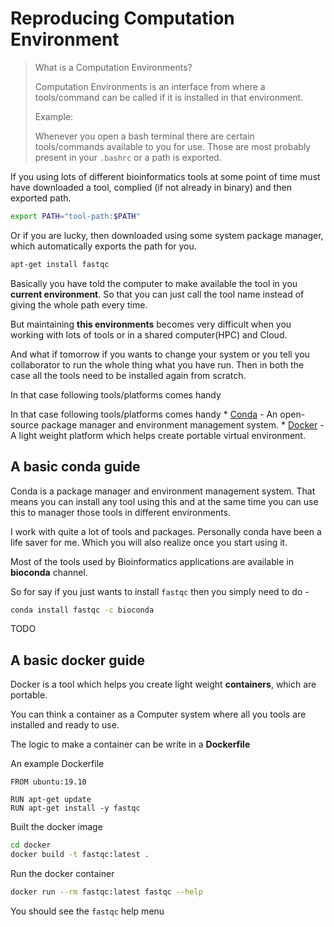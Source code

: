 # Reproducing Computation Environment
> What is a Computation Environments?
> 
> Computation Environments is an interface from where a tools/command can be called if it is installed in that environment.
> 
> Example:
> 
> Whenever you open a bash terminal there are certain tools/commands available to you for use. Those are most probably present in your `.bashrc` or a path is exported.

If you using lots of different bioinformatics tools at some point of time must have downloaded a tool, complied (if not already in binary) and then exported path.

```bash
export PATH="tool-path:$PATH"
```

Or if you are lucky, then downloaded using some system package manager, which automatically exports the path for you.

```bash
apt-get install fastqc
```

Basically you have told the computer to make available the tool in you **current environment**. So that you can just call the tool name instead of giving the whole path every time.

But maintaining **this environments** becomes very difficult when you working with lots of tools or in a shared computer(HPC) and Cloud.

And what if tomorrow if you wants to change your system or you tell you collaborator to run the whole thing what you have run. Then in both the case all the tools need to be installed again from scratch.

In that case following tools/platforms comes handy 

In that case following tools/platforms comes handy 
* [Conda](#a-basic-conda-guide) - An open-source package manager and environment management system.
* [Docker](#a-basic-docker-guide) - A light weight platform which helps create portable virtual environment.

## A basic conda guide

Conda is a package manager and environment management system. That means you can install any tool using this and at the same time you can use this to manager those tools in different environments.

I work with quite a lot of tools and packages. Personally conda have been a life saver for me. Which you will also realize once you start using it.

Most of the tools used by Bioinformatics applications are available in **bioconda** channel. 

So for say if you just wants to install `fastqc` then you simply need to do - 

```bash
conda install fastqc -c bioconda
```


TODO

## A basic docker guide

Docker is a tool which helps you create light weight **containers**, which are portable.

You can think a container as a Computer system where all you tools are installed and ready to use.

The logic to make a container can be write in a **Dockerfile**

An example Dockerfile

```docker
FROM ubuntu:19.10

RUN apt-get update
RUN apt-get install -y fastqc 
```

Built the docker image

```bash
cd docker
docker build -t fastqc:latest .
```

Run the docker container

```bash
docker run --rm fastqc:latest fastqc --help
```

You should see the `fastqc` help menu